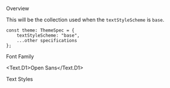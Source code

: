 
<Meta title="General/Text/Base Style" component={Text} />

<Title>Base Style</Title>

<Secondary>Overview</Secondary>

This will be the collection used when the `textStyleScheme` is `base`.

```tsx
const theme: ThemeSpec = {
    textStyleScheme: "base",
    ...other specifications
};
```

<Secondary>Font Family</Secondary>

<Text.D1>Open Sans</Text.D1>
<FontDisplay />

<Secondary>Text Styles</Secondary>
<FontSizeDisplay textStyles={BaseTextStyleSet} />
